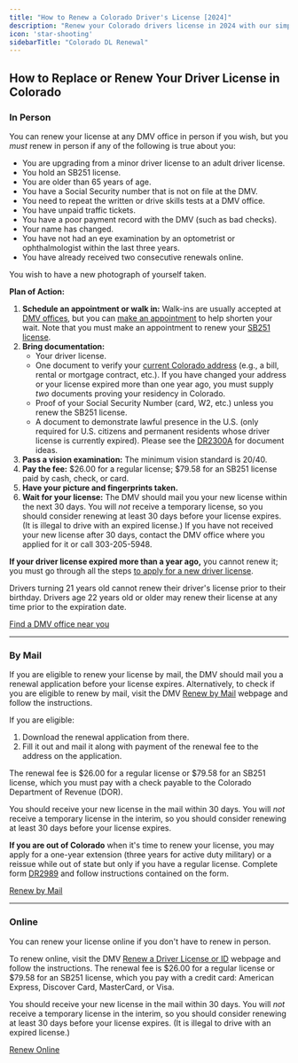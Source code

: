 ```yaml
---
title: "How to Renew a Colorado Driver's License [2024]"
description: "Renew your Colorado drivers license in 2024 with our simple, step-by-step guide. Find all the necessary requirements, forms, fees, and online renewal options to ensure a hassle-free experience. Stay legal and avoid fines - start your renewal process now!"
icon: 'star-shooting'
sidebarTitle: "Colorado DL Renewal"
---
```


## How to Replace or Renew Your Driver License in Colorado

### In Person

You can renew your license at any DMV office in person if you wish, but you *must* renew in person if any of the following is true about you:
- You are upgrading from a minor driver license to an adult driver license.
- You hold an SB251 license.
- You are older than 65 years of age.
- You have a Social Security number that is not on file at the DMV.
- You need to repeat the written or drive skills tests at a DMV office.
- You have unpaid traffic tickets.
- You have a poor payment record with the DMV (such as bad checks).
- Your name has changed.
- You have not had an eye examination by an optometrist or ophthalmologist within the last three years.
- You have already received two consecutive renewals online.

You wish to have a new photograph of yourself taken.

**Plan of Action:**
1. **Schedule an appointment or walk in:** Walk-ins are usually accepted at [DMV offices](https://driving-tests.org/dmv-near-me/colorado-dmv-office-locations/), but you can [make an appointment](https://coloradodor.hosted.acftechnologies.com/WAColorado/ACFCustom/Service.aspx) to help shorten your wait. Note that you must make an appointment to renew your [SB251 license](https://www.colorado.gov/pacific/dmv/co-rcsa-sb251-driver-licenses-and-ids).
2. **Bring documentation:**
   - Your driver license.
   - One document to verify your [current Colorado address](https://www.colorado.gov/pacific/dmv/proof-address) (e.g., a bill, rental or mortgage contract, etc.). If you have changed your address or your license expired more than one year ago, you must supply *two* documents proving your residency in Colorado.
   - Proof of your Social Security Number (card, W2, etc.) unless you renew the SB251 license.
   - A document to demonstrate lawful presence in the U.S. (only required for U.S. citizens and permanent residents whose driver license is currently expired). Please see the [DR2300A](https://www.colorado.gov/pacific/sites/default/files/DR2300.pdf) for document ideas.
3. **Pass a vision examination:** The minimum vision standard is 20/40.
4. **Pay the fee:** $26.00 for a regular license; $79.58 for an SB251 license paid by cash, check, or card.
5. **Have your picture and fingerprints taken.**
6. **Wait for your license:** The DMV should mail you your new license within the next 30 days. You will *not* receive a temporary license, so you should consider renewing at least 30 days before your license expires. (It is illegal to drive with an expired license.) If you have not received your new license after 30 days, contact the DMV office where you applied for it or call 303-205-5948.

**If your driver license expired more than a year ago,** you cannot renew it; you must go through all the steps [to apply for a new driver license](#level-5).

Drivers turning 21 years old cannot renew their driver's license prior to their birthday. Drivers age 22 years old or older may renew their license at any time prior to the expiration date.

[Find a DMV office near you](https://driving-tests.org/dmv-near-me/)

---

### By Mail

If you are eligible to renew your license by mail, the DMV should mail you a renewal application before your license expires. Alternatively, to check if you are eligible to renew by mail, visit the DMV [Renew by Mail](https://mydmv.colorado.gov/_/) webpage and follow the instructions.

If you are eligible:
1. Download the renewal application from there.
2. Fill it out and mail it along with payment of the renewal fee to the address on the application.

The renewal fee is $26.00 for a regular license or $79.58 for an SB251 license, which you must pay with a check payable to the Colorado Department of Revenue (DOR).

You should receive your new license in the mail within 30 days. You will *not* receive a temporary license in the interim, so you should consider renewing at least 30 days before your license expires.

**If you are out of Colorado** when it's time to renew your license, you may apply for a one-year extension (three years for active duty military) or a reissue while out of state but only if you have a regular license. Complete form [DR2989](https://www.colorado.gov/pacific/sites/default/files/DR2989.pdf) and follow instructions contained on the form.

[Renew by Mail](https://mydmv.colorado.gov/_/)

---

### Online

You can renew your license online if you don't have to renew in person.

To renew online, visit the DMV [Renew a Driver License or ID](https://mydmv.colorado.gov/?Link=OnlineRenewal) webpage and follow the instructions. The renewal fee is $26.00 for a regular license or $79.58 for an SB251 license, which you pay with a credit card: American Express, Discover Card, MasterCard, or Visa.

You should receive your new license in the mail within 30 days. You will *not* receive a temporary license in the interim, so you should consider renewing at least 30 days before your license expires. (It is illegal to drive with an expired license.)

[Renew Online](https://mydmv.colorado.gov/?Link=OnlineRenewal)